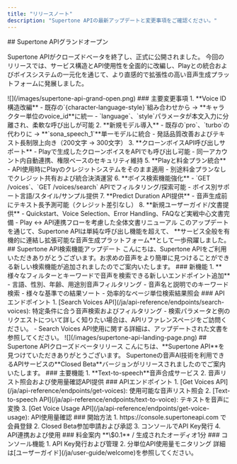 ```yaml
---
title: "リリースノート"
description: "Supertone APIの最新アップデートと変更事項をご確認ください。"
---
```

<Update label="2025-05-28" description="v.1.1.0">
  ## Supertone APIグランドオープン
  
  Supertone APIがクローズドベータを終了し、正式に公開されました。
  今回のリリースでは、サービス構造とAPI使用性を全面的に改編し、Playとの統合およびボイスシステムの一元化を通じて、より直感的で拡張性の高い音声生成プラットフォームに発展しました。
  <Frame>
      ![](/images/supertone-api-grand-open.png)
  </Frame>
  ### 主要変更事項
  1. **Voice ID構造改編**
      - 既存の`{character-language-style}`組み合わせから → **キャラクター単位のvoice_id**に統一
      - `language`、`style`パラメータが本文入力に分離され、柔軟な呼び出しが可能
  2. **新規モデル導入**
      - 既存の`pro`、`turbo`の代わりに → **`sona_speech_1`**単一モデルに統合
      - 発話品質改善およびテキスト長制限上向き（200文字 → 300文字）
  3. **クローンボイスAPI呼び出しサポート**
      - Playで生成したクローンボイスをAPIでも呼び出し可能
      - 同一アカウント内自動連携、権限ベースのセキュリティ維持
  5. **Playと料金プラン統合**
      - API使用時にPlayのクレジットシステムをそのまま適用
      - 別途料金プランなしでクレジット共有および統合決済運営
  6. **ボイス検索機能強化**
      - `GET /voices`、`GET /voices/search` APIでフィルタリング/探索可能
      - ボイス別サポート言語/スタイル/サンプル提供
  7. **Predict Duration API提供**
      - 音声生成前にテキスト長予測可能（クレジット差引なし）
  8. **新規ユーザーガイド/文書提供**
      - Quickstart、Voice Selection、Error Handling、FAQなど実戦中心文書完備
      - Play ↔ API連携フローを考慮した全体文書リニューアル
  このアップデートを通じて、Supertone APIは単純な呼び出し機能を超えて、  
**サービス全般を有機的に連結し拡張可能な音声生成プラットフォーム**として一歩飛躍しました。
</Update>
<Update label="2025-01-23" description="v1.0.1">
  ## Supertone API検索機能アップデート
  こんにちは、Supertone APIをご利用いただきありがとうございます。お求めの音声をより簡単に見つけることができる新しい検索機能が追加されましたのでご案内いたします。
  ### 新機能
  1. **様々なフィルターとキーワードで音声を検索できる新しいエンドポイント追加**
  - 言語、性別、年齢、用途別音声フィルタリング
  - 音声名と説明でのキーワード検索
  - 様々な基準での結果ソート
  - 効率的なページ単位検索結果照会
  ### APIエンドポイント
  1. [Search Voices API](/ja/api-reference/endpoints/search-voices): 特定条件に合う音声検索およびフィルタリング
  - 検索パラメータと例のリクエストについて詳しく知りたい場合は、APIリファレンスページをご訪問ください。
  - Search Voices API使用に関する詳細は、アップデートされた文書を参照してください。
</Update>
<Update label="2024-12-23" description="v1.0.0">
  <Frame>
    ![](/images/supertone-api-landing-page.png)
  </Frame>
  ## Supertone APIクローズドベータリリース
  こんにちは、**Supertone API**を見つけていただきありがとうございます。
  Supertoneの音声AI技術を利用できるAPIサービスの**Closed Beta**バージョンがリリースされましたのでご案内いたします。
  ### 主要機能
  1. **Text-to-speech**音声合成サービス
  2. 音声リスト照会および使用量確認API提供
  ### APIエンドポイント
  1. [Get Voices API](/ja/api-reference/endpoints/get-voices): 使用可能な音声リスト照会
  2. [Text-to-speech API](/ja/api-reference/endpoints/text-to-voice): テキストを音声に変換
  3. [Get Voice Usage API](/ja/api-reference/endpoints/get-voice-usage): API使用量確認
  ### 開始方法
  1. https://console.supertoneapi.com で会員登録
  2. Closed Beta参加申請および承認
  3. コンソールでAPI Key発行
  4. API連携および使用
  ### 料金案内
  **\$0.1** / 生成されたオーディオ1分
  ### コンソール機能
  1. API Key発行および管理
  2. 分単位API使用量モニタリング
  詳細は[ユーザーガイド](/ja/user-guide/welcome)を参照してください。
</Update>
